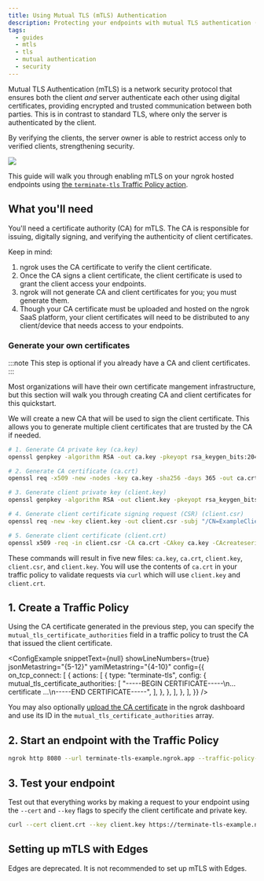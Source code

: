 ```yaml
---
title: Using Mutual TLS (mTLS) Authentication
description: Protecting your endpoints with mutual TLS authentication (mTLS)
tags:
  - guides
  - mtls
  - tls
  - mutual authentication
  - security
---
```



Mutual TLS Authentication (mTLS) is a network security protocol that ensures both the client _and_ server authenticate each other using digital certificates, providing encrypted and trusted communication between both parties. This is in contrast to standard TLS, where only the server is authenticated by the client.

By verifying the clients, the server owner is able to restrict access only to verified clients, strengthening security.

![](img/mtls-diag.png)

This guide will walk you through enabling mTLS on your ngrok hosted endpoints using [the `terminate-tls` Traffic Policy action](/docs/traffic-policy/actions/terminate-tls/).

## What you'll need

You'll need a certificate authority (CA) for mTLS. The CA is responsible for issuing, digitally signing, and verifying the authenticity of client certificates.

Keep in mind:

1. ngrok uses the CA certificate to verify the client certificate.
2. Once the CA signs a client certificate, the client certificate is used to grant the client access your endpoints.
3. ngrok will not generate CA and client certificates for you; you must generate them.
4. Though your CA certificate must be uploaded and hosted on the ngrok SaaS platform, your client certificates will need to be distributed to any client/device that needs access to your endpoints.

### Generate your own certificates

:::note
This step is optional if you already have a CA and client certificates.
:::

Most organizations will have their own certificate mangement infrastructure, but this section will walk you through creating CA and client certificates for this quickstart.

We will create a new CA that will be used to sign the client certificate. This allows you to generate multiple client certificates that are trusted by the CA if needed.

```bash
# 1. Generate CA private key (ca.key)
openssl genpkey -algorithm RSA -out ca.key -pkeyopt rsa_keygen_bits:2048

# 2. Generate CA certificate (ca.crt)
openssl req -x509 -new -nodes -key ca.key -sha256 -days 365 -out ca.crt -subj "/CN=ExampleCA"

# 3. Generate client private key (client.key)
openssl genpkey -algorithm RSA -out client.key -pkeyopt rsa_keygen_bits:2048

# 4. Generate client certificate signing request (CSR) (client.csr)
openssl req -new -key client.key -out client.csr -subj "/CN=ExampleClient"

# 5. Generate client certificate (client.crt)
openssl x509 -req -in client.csr -CA ca.crt -CAkey ca.key -CAcreateserial -out client.crt -days 365 -sha256
```

These commands will result in five new files: `ca.key`, `ca.crt`, `client.key`, `client.csr`, and `client.key`. You will use the contents of `ca.crt` in your traffic policy to validate requests via `curl` which will use `client.key` and `client.crt`.

## 1. Create a Traffic Policy

Using the CA certificate generated in the previous step, you can specify the `mutual_tls_certificate_authorities` field in a traffic policy to trust the CA that issued the client certificate.

<ConfigExample
	snippetText={null}
	showLineNumbers={true}
	jsonMetastring="{5-12}"
	yamlMetastring="{4-10}"
	config={{
		on_tcp_connect: [
			{
				actions: [
					{
						type: "terminate-tls",
						config: {
							mutual_tls_certificate_authorities: [
								"-----BEGIN CERTIFICATE-----\n... certificate ...\n-----END CERTIFICATE-----",
							],
						},
					},
				],
			},
		],
	}}
/>

You may also optionally [upload the CA certificate](https://dashboard.ngrok.com/tls-cert-authorities) in the ngrok dashboard and use its ID in the `mutual_tls_certificate_authorities` array.

## 2. Start an endpoint with the Traffic Policy

```bash
ngrok http 8080 --url terminate-tls-example.ngrok.app --traffic-policy-file /path/to/policy.yml
```

## 3. Test your endpoint

Test out that everything works by making a request to your endpoint using the `--cert` and `--key` flags to specify the client certificate and private key.

```bash
curl --cert client.crt --key client.key https://terminate-tls-example.ngrok.app
```

## Setting up mTLS with Edges

Edges are deprecated. It is not recommended to set up mTLS with Edges.
